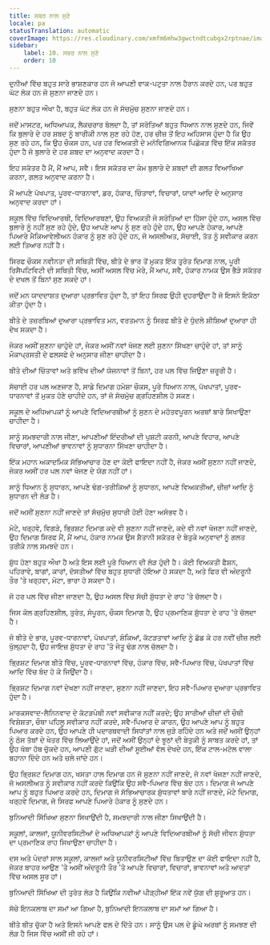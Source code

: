 ```yaml
---
title: ਸਬਰ ਨਾਲ ਸੁਣੋ
locale: pa
statusTranslation: automatic
coverImage: https://res.cloudinary.com/xmfm6mhw3gwctndtcubgx2rptnae/image/upload/v1740337243/small_cover_educacion_fundamental_a051170f1c.webp
sidebar:
    label: 10. ਸਬਰ ਨਾਲ ਸੁਣੋ
    order: 10
---
```

ਦੁਨੀਆਂ ਵਿੱਚ ਬਹੁਤ ਸਾਰੇ ਭਾਸ਼ਣਕਾਰ ਹਨ ਜੋ ਆਪਣੀ ਵਾਕ-ਪਟੁਤਾ ਨਾਲ ਹੈਰਾਨ ਕਰਦੇ ਹਨ, ਪਰ ਬਹੁਤ ਘੱਟ ਲੋਕ ਹਨ ਜੋ ਸੁਣਨਾ ਜਾਣਦੇ ਹਨ।

ਸੁਣਨਾ ਬਹੁਤ ਔਖਾ ਹੈ, ਬਹੁਤ ਘੱਟ ਲੋਕ ਹਨ ਜੋ ਸੱਚਮੁੱਚ ਸੁਣਨਾ ਜਾਣਦੇ ਹਨ।

ਜਦੋਂ ਮਾਸਟਰ, ਅਧਿਆਪਕ, ਲੈਕਚਰਾਰ ਬੋਲਦਾ ਹੈ, ਤਾਂ ਸਰੋਤਿਆਂ ਬਹੁਤ ਧਿਆਨ ਨਾਲ ਸੁਣਦੇ ਹਨ, ਜਿਵੇਂ ਕਿ ਬੁਲਾਰੇ ਦੇ ਹਰ ਸ਼ਬਦ ਨੂੰ ਬਾਰੀਕੀ ਨਾਲ ਸੁਣ ਰਹੇ ਹੋਣ, ਹਰ ਚੀਜ਼ ਤੋਂ ਇਹ ਅਹਿਸਾਸ ਹੁੰਦਾ ਹੈ ਕਿ ਉਹ ਸੁਣ ਰਹੇ ਹਨ, ਕਿ ਉਹ ਚੌਕਸ ਹਨ, ਪਰ ਹਰ ਵਿਅਕਤੀ ਦੇ ਮਨੋਵਿਗਿਆਨਕ ਪਿਛੋਕੜ ਵਿੱਚ ਇੱਕ ਸਕੱਤਰ ਹੁੰਦਾ ਹੈ ਜੋ ਬੁਲਾਰੇ ਦੇ ਹਰ ਸ਼ਬਦ ਦਾ ਅਨੁਵਾਦ ਕਰਦਾ ਹੈ।

ਇਹ ਸਕੱਤਰ ਹੈ ਮੈਂ, ਮੈਂ ਆਪ, ਸਵੈ। ਇਸ ਸਕੱਤਰ ਦਾ ਕੰਮ ਬੁਲਾਰੇ ਦੇ ਸ਼ਬਦਾਂ ਦੀ ਗਲਤ ਵਿਆਖਿਆ ਕਰਨਾ, ਗਲਤ ਅਨੁਵਾਦ ਕਰਨਾ ਹੈ।

ਮੈਂ ਆਪਣੇ ਪੱਖਪਾਤ, ਪੂਰਵ-ਧਾਰਨਾਵਾਂ, ਡਰ, ਹੰਕਾਰ, ਚਿੰਤਾਵਾਂ, ਵਿਚਾਰਾਂ, ਯਾਦਾਂ ਆਦਿ ਦੇ ਅਨੁਸਾਰ ਅਨੁਵਾਦ ਕਰਦਾ ਹਾਂ।

ਸਕੂਲ ਵਿੱਚ ਵਿਦਿਆਰਥੀ, ਵਿਦਿਆਰਥਣਾਂ, ਉਹ ਵਿਅਕਤੀ ਜੋ ਸਰੋਤਿਆਂ ਦਾ ਹਿੱਸਾ ਹੁੰਦੇ ਹਨ, ਅਸਲ ਵਿੱਚ ਬੁਲਾਰੇ ਨੂੰ ਨਹੀਂ ਸੁਣ ਰਹੇ ਹੁੰਦੇ, ਉਹ ਆਪਣੇ ਆਪ ਨੂੰ ਸੁਣ ਰਹੇ ਹੁੰਦੇ ਹਨ, ਉਹ ਆਪਣੇ ਹੰਕਾਰ, ਆਪਣੇ ਪਿਆਰੇ ਮੈਕਿਆਵੇਲੀਅਨ ਹੰਕਾਰ ਨੂੰ ਸੁਣ ਰਹੇ ਹੁੰਦੇ ਹਨ, ਜੋ ਅਸਲੀਅਤ, ਸੱਚਾਈ, ਤੱਤ ਨੂੰ ਸਵੀਕਾਰ ਕਰਨ ਲਈ ਤਿਆਰ ਨਹੀਂ ਹੈ।

ਸਿਰਫ ਚੌਕਸ ਨਵੀਨਤਾ ਦੀ ਸਥਿਤੀ ਵਿੱਚ, ਬੀਤੇ ਦੇ ਭਾਰ ਤੋਂ ਮੁਕਤ ਇੱਕ ਤੁਰੰਤ ਦਿਮਾਗ ਨਾਲ, ਪੂਰੀ ਰਿਸੈਪਟਿਵਿਟੀ ਦੀ ਸਥਿਤੀ ਵਿੱਚ, ਅਸੀਂ ਅਸਲ ਵਿੱਚ ਮੇਰੇ, ਮੈਂ ਆਪ, ਸਵੈ, ਹੰਕਾਰ ਨਾਮਕ ਉਸ ਭੈੜੇ ਸਕੱਤਰ ਦੇ ਦਖਲ ਤੋਂ ਬਿਨਾਂ ਸੁਣ ਸਕਦੇ ਹਾਂ।

ਜਦੋਂ ਮਨ ਯਾਦਦਾਸ਼ਤ ਦੁਆਰਾ ਪ੍ਰਭਾਵਿਤ ਹੁੰਦਾ ਹੈ, ਤਾਂ ਇਹ ਸਿਰਫ ਉਹੀ ਦੁਹਰਾਉਂਦਾ ਹੈ ਜੋ ਇਸਨੇ ਇਕੱਠਾ ਕੀਤਾ ਹੁੰਦਾ ਹੈ।

ਬੀਤੇ ਦੇ ਤਜ਼ਰਬਿਆਂ ਦੁਆਰਾ ਪ੍ਰਭਾਵਿਤ ਮਨ, ਵਰਤਮਾਨ ਨੂੰ ਸਿਰਫ ਬੀਤੇ ਦੇ ਧੁੰਦਲੇ ਸ਼ੀਸ਼ਿਆਂ ਦੁਆਰਾ ਹੀ ਦੇਖ ਸਕਦਾ ਹੈ।

ਜੇਕਰ ਅਸੀਂ ਸੁਣਨਾ ਚਾਹੁੰਦੇ ਹਾਂ, ਜੇਕਰ ਅਸੀਂ ਨਵਾਂ ਖੋਜਣ ਲਈ ਸੁਣਨਾ ਸਿੱਖਣਾ ਚਾਹੁੰਦੇ ਹਾਂ, ਤਾਂ ਸਾਨੂੰ ਮੌਕਾਪ੍ਰਸਤੀ ਦੇ ਫਲਸਫੇ ਦੇ ਅਨੁਸਾਰ ਜੀਣਾ ਚਾਹੀਦਾ ਹੈ।

ਬੀਤੇ ਦੀਆਂ ਚਿੰਤਾਵਾਂ ਅਤੇ ਭਵਿੱਖ ਦੀਆਂ ਯੋਜਨਾਵਾਂ ਤੋਂ ਬਿਨਾਂ, ਹਰ ਪਲ ਵਿੱਚ ਜਿਉਣਾ ਜ਼ਰੂਰੀ ਹੈ।

ਸੱਚਾਈ ਹਰ ਪਲ ਅਣਜਾਣ ਹੈ, ਸਾਡੇ ਦਿਮਾਗ ਹਮੇਸ਼ਾ ਚੌਕਸ, ਪੂਰੇ ਧਿਆਨ ਨਾਲ, ਪੱਖਪਾਤਾਂ, ਪੂਰਵ-ਧਾਰਨਾਵਾਂ ਤੋਂ ਮੁਕਤ ਹੋਣੇ ਚਾਹੀਦੇ ਹਨ, ਤਾਂ ਜੋ ਸੱਚਮੁੱਚ ਗ੍ਰਹਿਣਸ਼ੀਲ ਹੋ ਸਕਣ।

ਸਕੂਲ ਦੇ ਅਧਿਆਪਕਾਂ ਨੂੰ ਆਪਣੇ ਵਿਦਿਆਰਥੀਆਂ ਨੂੰ ਸੁਣਨ ਦੇ ਮਹੱਤਵਪੂਰਨ ਅਰਥਾਂ ਬਾਰੇ ਸਿਖਾਉਣਾ ਚਾਹੀਦਾ ਹੈ।

ਸਾਨੂੰ ਸਮਝਦਾਰੀ ਨਾਲ ਜੀਣਾ, ਆਪਣੀਆਂ ਇੰਦਰੀਆਂ ਦੀ ਪੁਸ਼ਟੀ ਕਰਨੀ, ਆਪਣੇ ਵਿਹਾਰ, ਆਪਣੇ ਵਿਚਾਰਾਂ, ਆਪਣੀਆਂ ਭਾਵਨਾਵਾਂ ਨੂੰ ਸੁਧਾਰਨਾ ਸਿੱਖਣਾ ਚਾਹੀਦਾ ਹੈ।

ਇੱਕ ਮਹਾਨ ਅਕਾਦਮਿਕ ਸੱਭਿਆਚਾਰ ਹੋਣ ਦਾ ਕੋਈ ਫਾਇਦਾ ਨਹੀਂ ਹੈ, ਜੇਕਰ ਅਸੀਂ ਸੁਣਨਾ ਨਹੀਂ ਜਾਣਦੇ, ਜੇਕਰ ਅਸੀਂ ਹਰ ਪਲ ਨਵਾਂ ਖੋਜਣ ਦੇ ਯੋਗ ਨਹੀਂ ਹਾਂ।

ਸਾਨੂੰ ਧਿਆਨ ਨੂੰ ਸੁਧਾਰਨ, ਆਪਣੇ ਢੰਗ-ਤਰੀਕਿਆਂ ਨੂੰ ਸੁਧਾਰਨ, ਆਪਣੇ ਵਿਅਕਤੀਆਂ, ਚੀਜ਼ਾਂ ਆਦਿ ਨੂੰ ਸੁਧਾਰਨ ਦੀ ਲੋੜ ਹੈ।

ਜਦੋਂ ਅਸੀਂ ਸੁਣਨਾ ਨਹੀਂ ਜਾਣਦੇ ਤਾਂ ਸੱਚਮੁੱਚ ਸੁਧਾਰੀ ਹੋਈ ਹੋਣਾ ਅਸੰਭਵ ਹੈ।

ਮੋਟੇ, ਖਰ੍ਹਵੇ, ਵਿਗੜੇ, ਭ੍ਰਿਸ਼ਟ ਦਿਮਾਗ ਕਦੇ ਵੀ ਸੁਣਨਾ ਨਹੀਂ ਜਾਣਦੇ, ਕਦੇ ਵੀ ਨਵਾਂ ਖੋਜਣਾ ਨਹੀਂ ਜਾਣਦੇ, ਉਹ ਦਿਮਾਗ ਸਿਰਫ ਮੈਂ, ਮੈਂ ਆਪ, ਹੰਕਾਰ ਨਾਮਕ ਉਸ ਸ਼ੈਤਾਨੀ ਸਕੱਤਰ ਦੇ ਬੇਤੁਕੇ ਅਨੁਵਾਦਾਂ ਨੂੰ ਗਲਤ ਤਰੀਕੇ ਨਾਲ ਸਮਝਦੇ ਹਨ।

ਸ਼ੁੱਧ ਹੋਣਾ ਬਹੁਤ ਔਖਾ ਹੈ ਅਤੇ ਇਸ ਲਈ ਪੂਰੇ ਧਿਆਨ ਦੀ ਲੋੜ ਹੁੰਦੀ ਹੈ। ਕੋਈ ਵਿਅਕਤੀ ਫੈਸ਼ਨ, ਪਹਿਰਾਵੇ, ਬਾਗਾਂ, ਕਾਰਾਂ, ਦੋਸਤੀਆਂ ਵਿੱਚ ਬਹੁਤ ਸੁਧਾਰੀ ਹੋਇਆ ਹੋ ਸਕਦਾ ਹੈ, ਅਤੇ ਫਿਰ ਵੀ ਅੰਦਰੂਨੀ ਤੌਰ 'ਤੇ ਖਰ੍ਹਵਾ, ਮੋਟਾ, ਭਾਰਾ ਹੋ ਸਕਦਾ ਹੈ।

ਜੋ ਹਰ ਪਲ ਵਿੱਚ ਜੀਣਾ ਜਾਣਦਾ ਹੈ, ਉਹ ਅਸਲ ਵਿੱਚ ਸੱਚੀ ਸ਼ੁੱਧਤਾ ਦੇ ਰਾਹ 'ਤੇ ਚੱਲਦਾ ਹੈ।

ਜਿਸ ਕੋਲ ਗ੍ਰਹਿਣਸ਼ੀਲ, ਤੁਰੰਤ, ਸੰਪੂਰਨ, ਚੌਕਸ ਦਿਮਾਗ ਹੈ, ਉਹ ਪ੍ਰਮਾਣਿਕ ਸ਼ੁੱਧਤਾ ਦੇ ਰਾਹ 'ਤੇ ਚੱਲਦਾ ਹੈ।

ਜੋ ਬੀਤੇ ਦੇ ਭਾਰ, ਪੂਰਵ-ਧਾਰਨਾਵਾਂ, ਪੱਖਪਾਤਾਂ, ਸ਼ੰਕਿਆਂ, ਕੱਟੜਤਾਵਾਂ ਆਦਿ ਨੂੰ ਛੱਡ ਕੇ ਹਰ ਨਵੀਂ ਚੀਜ਼ ਲਈ ਖੁੱਲ੍ਹਦਾ ਹੈ, ਉਹ ਜਾਇਜ਼ ਸ਼ੁੱਧਤਾ ਦੇ ਰਾਹ 'ਤੇ ਜੇਤੂ ਢੰਗ ਨਾਲ ਚੱਲਦਾ ਹੈ।

ਭ੍ਰਿਸ਼ਟ ਦਿਮਾਗ ਬੀਤੇ ਵਿੱਚ, ਪੂਰਵ-ਧਾਰਨਾਵਾਂ ਵਿੱਚ, ਹੰਕਾਰ ਵਿੱਚ, ਸਵੈ-ਪਿਆਰ ਵਿੱਚ, ਪੱਖਪਾਤਾਂ ਵਿੱਚ ਆਦਿ ਵਿੱਚ ਬੰਦ ਹੋ ਕੇ ਜਿਉਂਦਾ ਹੈ।

ਭ੍ਰਿਸ਼ਟ ਦਿਮਾਗ ਨਵਾਂ ਦੇਖਣਾ ਨਹੀਂ ਜਾਣਦਾ, ਸੁਣਨਾ ਨਹੀਂ ਜਾਣਦਾ, ਇਹ ਸਵੈ-ਪਿਆਰ ਦੁਆਰਾ ਪ੍ਰਭਾਵਿਤ ਹੁੰਦਾ ਹੈ।

ਮਾਰਕਸਵਾਦ-ਲੈਨਿਨਵਾਦ ਦੇ ਕੱਟੜਪੰਥੀ ਨਵਾਂ ਸਵੀਕਾਰ ਨਹੀਂ ਕਰਦੇ; ਉਹ ਸਾਰੀਆਂ ਚੀਜ਼ਾਂ ਦੀ ਚੌਥੀ ਵਿਸ਼ੇਸ਼ਤਾ, ਚੌਥਾ ਪਹਿਲੂ ਸਵੀਕਾਰ ਨਹੀਂ ਕਰਦੇ, ਸਵੈ-ਪਿਆਰ ਦੇ ਕਾਰਨ, ਉਹ ਆਪਣੇ ਆਪ ਨੂੰ ਬਹੁਤ ਪਿਆਰ ਕਰਦੇ ਹਨ, ਉਹ ਆਪਣੇ ਹੀ ਪਦਾਰਥਵਾਦੀ ਸਿਧਾਂਤਾਂ ਨਾਲ ਜੁੜੇ ਰਹਿੰਦੇ ਹਨ ਅਤੇ ਜਦੋਂ ਅਸੀਂ ਉਨ੍ਹਾਂ ਨੂੰ ਠੋਸ ਤੱਥਾਂ ਦੇ ਖੇਤਰ ਵਿੱਚ ਲਿਆਉਂਦੇ ਹਾਂ, ਜਦੋਂ ਅਸੀਂ ਉਨ੍ਹਾਂ ਦੇ ਝੂਠਾਂ ਦੀ ਬੇਤੁਕੀ ਨੂੰ ਸਾਬਤ ਕਰਦੇ ਹਾਂ, ਤਾਂ ਉਹ ਖੱਬਾ ਹੱਥ ਚੁੱਕਦੇ ਹਨ, ਆਪਣੀ ਗੁੱਟ ਘੜੀ ਦੀਆਂ ਸੂਈਆਂ ਵੱਲ ਦੇਖਦੇ ਹਨ, ਇੱਕ ਟਾਲ-ਮਟੋਲ ਵਾਲਾ ਬਹਾਨਾ ਦਿੰਦੇ ਹਨ ਅਤੇ ਚਲੇ ਜਾਂਦੇ ਹਨ।

ਉਹ ਭ੍ਰਿਸ਼ਟ ਦਿਮਾਗ ਹਨ, ਖਸਤਾ ਹਾਲ ਦਿਮਾਗ ਹਨ ਜੋ ਸੁਣਨਾ ਨਹੀਂ ਜਾਣਦੇ, ਜੋ ਨਵਾਂ ਖੋਜਣਾ ਨਹੀਂ ਜਾਣਦੇ, ਜੋ ਅਸਲੀਅਤ ਨੂੰ ਸਵੀਕਾਰ ਨਹੀਂ ਕਰਦੇ ਕਿਉਂਕਿ ਉਹ ਸਵੈ-ਪਿਆਰ ਵਿੱਚ ਬੰਦ ਹਨ। ਦਿਮਾਗ ਜੋ ਆਪਣੇ ਆਪ ਨੂੰ ਬਹੁਤ ਪਿਆਰ ਕਰਦੇ ਹਨ, ਦਿਮਾਗ ਜੋ ਸੱਭਿਆਚਾਰਕ ਸ਼ੁੱਧਤਾਵਾਂ ਬਾਰੇ ਨਹੀਂ ਜਾਣਦੇ, ਮੋਟੇ ਦਿਮਾਗ, ਖਰ੍ਹਵੇ ਦਿਮਾਗ, ਜੋ ਸਿਰਫ ਆਪਣੇ ਪਿਆਰੇ ਹੰਕਾਰ ਨੂੰ ਸੁਣਦੇ ਹਨ।

ਬੁਨਿਆਦੀ ਸਿੱਖਿਆ ਸੁਣਨਾ ਸਿਖਾਉਂਦੀ ਹੈ, ਸਮਝਦਾਰੀ ਨਾਲ ਜੀਣਾ ਸਿਖਾਉਂਦੀ ਹੈ।

ਸਕੂਲਾਂ, ਕਾਲਜਾਂ, ਯੂਨੀਵਰਸਿਟੀਆਂ ਦੇ ਅਧਿਆਪਕਾਂ ਨੂੰ ਆਪਣੇ ਵਿਦਿਆਰਥੀਆਂ ਨੂੰ ਸੱਚੀ ਜੀਵਨ ਸ਼ੁੱਧਤਾ ਦਾ ਪ੍ਰਮਾਣਿਕ ਰਾਹ ਸਿਖਾਉਣਾ ਚਾਹੀਦਾ ਹੈ।

ਦਸ ਅਤੇ ਪੰਦਰਾਂ ਸਾਲ ਸਕੂਲਾਂ, ਕਾਲਜਾਂ ਅਤੇ ਯੂਨੀਵਰਸਿਟੀਆਂ ਵਿੱਚ ਬਿਤਾਉਣ ਦਾ ਕੋਈ ਫਾਇਦਾ ਨਹੀਂ ਹੈ, ਜੇਕਰ ਬਾਹਰ ਆਉਣ 'ਤੇ ਅਸੀਂ ਅੰਦਰੂਨੀ ਤੌਰ 'ਤੇ ਆਪਣੇ ਵਿਚਾਰਾਂ, ਵਿਚਾਰਾਂ, ਭਾਵਨਾਵਾਂ ਅਤੇ ਆਦਤਾਂ ਵਿੱਚ ਅਸਲ ਸੂਰ ਹਾਂ।

ਬੁਨਿਆਦੀ ਸਿੱਖਿਆ ਦੀ ਤੁਰੰਤ ਲੋੜ ਹੈ ਕਿਉਂਕਿ ਨਵੀਆਂ ਪੀੜ੍ਹੀਆਂ ਇੱਕ ਨਵੇਂ ਯੁੱਗ ਦੀ ਸ਼ੁਰੂਆਤ ਹਨ।

ਸੱਚੇ ਇਨਕਲਾਬ ਦਾ ਸਮਾਂ ਆ ਗਿਆ ਹੈ, ਬੁਨਿਆਦੀ ਇਨਕਲਾਬ ਦਾ ਸਮਾਂ ਆ ਗਿਆ ਹੈ।

ਬੀਤੇ ਬੀਤ ਚੁੱਕਾ ਹੈ ਅਤੇ ਇਸਨੇ ਆਪਣੇ ਫਲ ਦੇ ਦਿੱਤੇ ਹਨ। ਸਾਨੂੰ ਉਸ ਪਲ ਦੇ ਡੂੰਘੇ ਅਰਥਾਂ ਨੂੰ ਸਮਝਣ ਦੀ ਲੋੜ ਹੈ ਜਿਸ ਵਿੱਚ ਅਸੀਂ ਜੀ ਰਹੇ ਹਾਂ।

